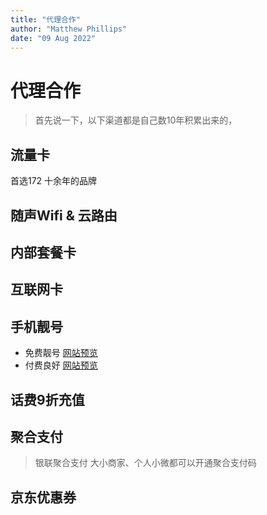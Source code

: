 ```yaml
---
title: "代理合作"
author: "Matthew Phillips"
date: "09 Aug 2022"
---
```

# 代理合作

> 首先说一下，以下渠道都是自己数10年积累出来的，

## 流量卡
<div class="bg-gary p-10">
    首选172 十余年的品牌
</div>


## 随声Wifi & 云路由

## 内部套餐卡


## 互联网卡


## 手机靓号
* 免费靓号
 [网站预览](http://lh.liuketh.cn "免费靓号申请")
* 付费良好
 [网站预览](http://iot.liuketh.cn)

## 话费9折充值

## 聚合支付
 > 银联聚合支付 大小商家、个人小微都可以开通聚合支付码

## 京东优惠券